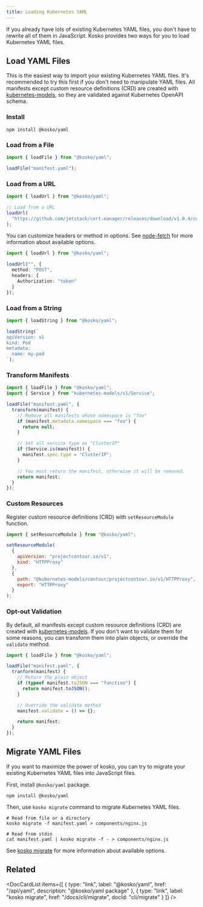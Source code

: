 ```yaml
---
title: Loading Kubernetes YAML
---
```



If you already have lots of existing Kubernetes YAML files, you don't have to rewrite all of them in JavaScript. Kosko provides two ways for you to load Kubernetes YAML files.

## Load YAML Files

This is the easiest way to import your existing Kubernetes YAML files. It's recommended to try this first if you don't need to manipulate YAML files. All manifests except custom resource definitions (CRD) are created with [kubernetes-models], so they are validated against Kubernetes OpenAPI schema.

### Install

```shell npm2yarn
npm install @kosko/yaml
```

### Load from a File

```ts ts2js
import { loadFile } from "@kosko/yaml";

loadFile("manifest.yaml");
```

### Load from a URL

```ts ts2js
import { loadUrl } from "@kosko/yaml";

// Load from a URL
loadUrl(
  "https://github.com/jetstack/cert-manager/releases/download/v1.0.4/cert-manager.yaml"
);
```

You can customize headers or method in options. See [node-fetch](https://github.com/node-fetch/node-fetch#options) for more information about available options.

```ts ts2js
import { loadUrl } from "@kosko/yaml";

loadUrl("", {
  method: "POST",
  headers: {
    Authorization: "token"
  }
});
```

### Load from a String

```ts ts2js
import { loadString } from "@kosko/yaml";

loadString(`
apiVersion: v1
kind: Pod
metadata:
  name: my-pod
`);
```

### Transform Manifests

```ts ts2js
import { loadFile } from "@kosko/yaml";
import { Service } from "kubernetes-models/v1/Service";

loadFile("manifest.yaml", {
  transform(manifest) {
    // Remove all manifests whose namespace is "foo"
    if (manifest.metadata.namespace === "foo") {
      return null;
    }

    // Set all service type as "ClusterIP"
    if (Service.is(manifest)) {
      manifest.spec.type = "ClusterIP";
    }

    // You must return the manifest, otherwise it will be removed.
    return manifest;
  }
});
```

### Custom Resources

Register custom resource definitions (CRD) with `setResourceModule` function.

```js
import { setResourceModule } from "@kosko/yaml";

setResourceModule(
  {
    apiVersion: "projectcontour.io/v1",
    kind: "HTTPProxy"
  },
  {
    path: "@kubernetes-models/contour/projectcontour.io/v1/HTTPProxy",
    export: "HTTPProxy"
  }
);
```

### Opt-out Validation

By default, all manifests except custom resource definitions (CRD) are created with [kubernetes-models]. If you don't want to validate them for some reasons, you can transform them into plain objects, or override the `validate` method.

```js
import { loadFile } from "@kosko/yaml";

loadFile("manifest.yaml", {
  tranform(manifest) {
    // Return the plain object
    if (typeof manifest.toJSON === "function") {
      return manifest.toJSON();
    }

    // Override the validate method
    manifest.validate = () => {};

    return manifest;
  }
});
```

## Migrate YAML Files

If you want to maximize the power of kosko, you can try to migrate your existing Kubernetes YAML files into JavaScript files.

First, install `@kosko/yaml` package.

```shell
npm install @kosko/yaml
```

Then, use `kosko migrate` command to migrate Kubernetes YAML files.

```shell
# Read from file or a directory
kosko migrate -f manifest.yaml > components/nginx.js

# Read from stdin
cat manifest.yaml | kosko migrate -f - > components/nginx.js
```

See [kosko migrate](../cli/migrate.md) for more information about available options.

[kubernetes-models]: https://github.com/tommy351/kubernetes-models-ts

## Related

<DocCardList
  items={[
    {
      type: "link",
      label: "@kosko/yaml",
      href: "/api/yaml",
      description: "@kosko/yaml package"
    },
    {
      type: "link",
      label: "kosko migrate",
      href: "/docs/cli/migrate",
      docId: "cli/migrate"
    }
  ]}
/>
